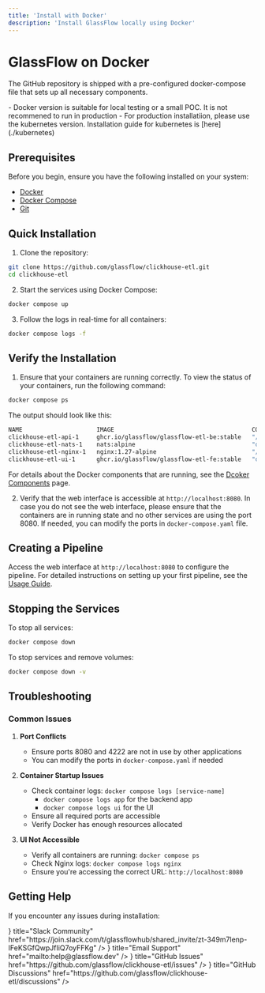 ```yaml
---
title: 'Install with Docker'
description: 'Install GlassFlow locally using Docker'
---
```


# GlassFlow on Docker

The GitHub repository is shipped with a pre-configured docker-compose file that sets up all necessary components.

<Callout type="warning">
- Docker version is suitable for local testing or a small POC. It is not recommened to run in production
- For production installatiion, please use the kubernetes version. Installation guide for kubernetes is [here](./kubernetes)
</Callout>


## Prerequisites

Before you begin, ensure you have the following installed on your system:

- [Docker](https://docs.docker.com/get-docker/)
- [Docker Compose](https://docs.docker.com/compose/install/)
- [Git](https://git-scm.com/downloads)

## Quick Installation

1. Clone the repository:
```bash
git clone https://github.com/glassflow/clickhouse-etl.git
cd clickhouse-etl
```

2. Start the services using Docker Compose:
```bash
docker compose up
```

3. Follow the logs in real-time for all containers:
```bash
docker compose logs -f
```

## Verify the Installation

1. Ensure that your containers are running correctly. To view the status of your containers, run the following command:
```bash
docker compose ps
```
The output should look like this:

```bash
NAME                     IMAGE                                       COMMAND                  SERVICE   CREATED              STATUS          PORTS                                                                                                                          
clickhouse-etl-api-1     ghcr.io/glassflow/glassflow-etl-be:stable   "/sbin/tini -- /usr/…"   api       About a minute ago   Up 20 seconds                                                                                                                                  
clickhouse-etl-nats-1    nats:alpine                                 "docker-entrypoint.s…"   nats      About a minute ago   Up 20 seconds   6222/tcp, 0.0.0.0:4222->4222/tcp, 8222/tcp                                                                                     
clickhouse-etl-nginx-1   nginx:1.27-alpine                           "/docker-entrypoint.…"   nginx     About a minute ago   Up 20 seconds   80/tcp, 0.0.0.0:8080-8081->8080-8081/tcp                                                                                       
clickhouse-etl-ui-1      ghcr.io/glassflow/glassflow-etl-fe:stable   "docker-entrypoint.s…"   ui        About a minute ago   Up 20 seconds   8080/tcp                                                                                                                       
```

For details about the Docker components that are running, see the [Dcoker Components](/architecture/docker-components) page.

2. Verify that the web interface is accessible at `http://localhost:8080`. In case you do not see the web interface, 
please ensure that the containers are in running state and no other services are using the port 8080. If needed, you can modify the ports in `docker-compose.yaml` file.                                                                                                    

## Creating a Pipeline

Access the web interface at `http://localhost:8080` to configure the pipeline. 
For detailed instructions on setting up your first pipeline, see the [Usage Guide](/usage-guide).

## Stopping the Services

To stop all services:

```bash
docker compose down
```

To stop services and remove volumes:

```bash
docker compose down -v
```

## Troubleshooting

### Common Issues

1. **Port Conflicts**
   - Ensure ports 8080 and 4222 are not in use by other applications
   - You can modify the ports in `docker-compose.yaml` if needed

2. **Container Startup Issues**
   - Check container logs: `docker compose logs [service-name]` 
      - `docker compose logs app` for the backend app 
      - `docker compose logs ui` for the UI
   - Ensure all required ports are accessible
   - Verify Docker has enough resources allocated

3. **UI Not Accessible**
   - Verify all containers are running: `docker compose ps`
   - Check Nginx logs: `docker compose logs nginx`
   - Ensure you're accessing the correct URL: `http://localhost:8080`


## Getting Help

If you encounter any issues during installation:

<Cards>
    <Cards.Card icon={<DiscordIcon />} title="Slack Community" href="https://join.slack.com/t/glassflowhub/shared_invite/zt-349m7lenp-IFeKSGfQwpJfIiQ7oyFFKg" />
    <Cards.Card icon={<GlobeIcon />} title="Email Support" href="mailto:help@glassflow.dev" />
    <Cards.Card icon={<GitHubIcon />} title="GitHub Issues" href="https://github.com/glassflow/clickhouse-etl/issues" />
    <Cards.Card icon={<GitHubIcon />} title="GitHub Discussions" href="https://github.com/glassflow/clickhouse-etl/discussions" />
</Cards>